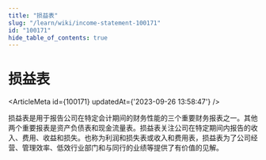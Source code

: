 ```yaml
---
title: "损益表"
slug: "/learn/wiki/income-statement-100171"
id: "100171"
hide_table_of_contents: true
---
```



# 损益表

<ArticleMeta id={100171} updatedAt={'2023-09-26 13:58:47'} />
<div className='border-solid border-b border-t-0 my-4 border-[var(--ifm-color-gray-300)]' />

损益表是用于报告公司在特定会计期间的财务性能的三个重要财务报表之一。其他两个重要报表是资产负债表和现金流量表。损益表关注公司在特定期间内报告的收入、费用、收益和损失。也称为利润和损失表或收入和费用表，损益表为了公司经营、管理效率、低效行业部门和与同行的业绩等提供了有价值的见解。
